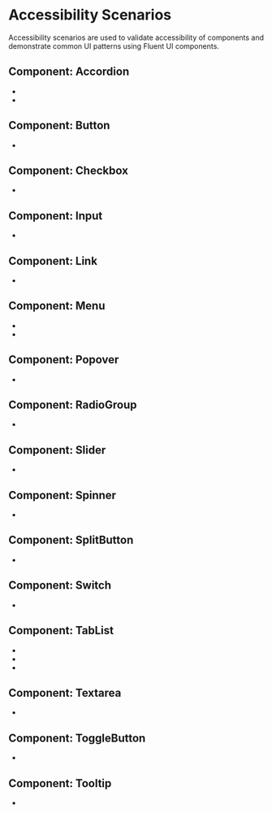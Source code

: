 
<Meta title="Concepts/Developer/Accessibility/Stories/List of scenarios" />

# Accessibility Scenarios

Accessibility scenarios are used to validate accessibility of components and demonstrate common UI patterns using Fluent UI components.

## Component: Accordion

- <FullscreenLink content="Accordion / Personal form" parent={parentPath} story="personal-form-accordion" />
- <FullscreenLink content="Accordion / FAQ" parent={parentPath}} story="faq-accordion" />

## Component: Button

- <FullscreenLink content="Button / Messenger" parent="button-accessibility-scenario" story="messenger-buttons" />

## Component: Checkbox

- <FullscreenLink
    content="Checkbox / Questionnaire about food"
    parent="checkbox-accessibility-scenario"
    story="questionnaire-about-food"
  />

## Component: Input

- <FullscreenLink
    content="Input / Registration form"
    parent="input-accessibility-scenario"
    story="registration-form-inputs"
  />

## Component: Link

- <FullscreenLink content="Link / Site navigation" parent="link-accessibility-scenario" story="site-navigation" />

## Component: Menu

- <FullscreenLink content="Menu / Profile menu" parent="menu-accessibility-scenario" story="profile-menu" />
- <FullscreenLink
    content="Menu / Menu with split item"
    parent="menu-splitgroup-accessibility-scenario"
    story="menu-with-split-item"
  />

## Component: Popover

- <FullscreenLink content="Popover / Add people" parent="popover-accessibility-scenario" story="add-people" />

## Component: RadioGroup

- <FullscreenLink
    content="RadioGroup / Questionnaire about transportation"
    parent="radiogroup-accessibility-scenario"
    story="questionnaire-about-transportation"
  />

## Component: Slider

- <FullscreenLink
    content="Slider / Sound control"
    parent="slider-accessibility-scenario"
    story="sound-control-sliders"
  />

## Component: Spinner

- <FullscreenLink
    content="Spinner / Posts loading"
    parent="spinner-accessibility-scenario"
    story="posts-loading-spinner"
  />

## Component: SplitButton

- <FullscreenLink
    content="SplitButton / Event reminder"
    parent="split-button-accessibility-scenario"
    story="event-reminder"
  />

## Component: Switch

- <FullscreenLink content="Switch / Device controls" parent="switch-accessibility-scenario" story="device-controls" />

## Component: TabList

- <FullscreenLink
    content="TabList / Mail settings with horizontal tablist"
    parent="tablist-horizontal-accessibility-scenario"
    story="mail-settings-horizontal"
  />
- <FullscreenLink
    content="TabList / Mail settings with vertical tablist"
    parent="tablist-vertical-accessibility-scenario"
    story="mail-settings-vertical"
  />
- <FullscreenLink
    content="TabList / Mail settings with overflow tablist"
    parent="tablist-overflow-accessibility-scenario"
    story="mail-settings-overflow"
  />

## Component: Textarea

- <FullscreenLink
    content="Textarea / Questionnaire about customer experience"
    parent="textarea-accessibility-scenario"
    story="questionnaire-about-customer-experience"
  />

## Component: ToggleButton

- <FullscreenLink
    content="ToggleButton / Device controls"
    parent="toggle-button-accessibility-scenario"
    story="device-controls"
  />

## Component: Tooltip

- <FullscreenLink
    content="Tooltip / Buttons with tooltip"
    parent="tooltip-accessibility-scenario"
    story="buttons-with-tooltip"
  />
